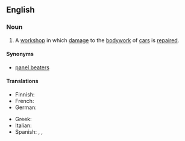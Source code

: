 ==English==

===Noun===
{{en-noun}}

# {{lb|en|US}} A [[workshop]] in which [[damage]] to the [[bodywork]] of [[car]]s is [[repair]]ed.

====Synonyms====
* [[panel beaters]]

====Translations====
{{trans-top|body shop}}
* Finnish: {{t|fi|peltikorjaamo}}
* French: {{t+|fr|carrosserie|f}}
* German: {{t|de|Karosseriebauer|m}}
{{trans-mid}}
* Greek: {{t|el|αμαξοποιείο|n}}
* Italian: {{t+|it|carrozzeria|f}}
* Spanish: {{t|es|chapista|f}}, {{t|es|latonería|f}}, {{t+|es|carrocería|f}}
{{trans-bottom}}